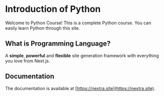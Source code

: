 # Introduction of Python
 
Welcome to Python Course! This is a complete Python course. You can easily learn Python through this site.

## What is Programming Language?


A **simple**, **powerful** and **flexible** site generation framework with everything you love from Next.js.

## Documentation

The documentation is available at [https://nextra.site](https://nextra.site).
